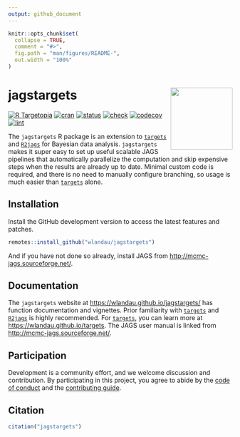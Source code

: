 ```yaml
---
output: github_document
---
```


```r
knitr::opts_chunk$set(
  collapse = TRUE,
  comment = "#>",
  fig.path = "man/figures/README-",
  out.width = "100%"
)
```

# jagstargets <img src='man/figures/logo.png' align="right" height="139"/>

[![R Targetopia](https://img.shields.io/badge/R_Targetopia-member-000062?style=flat&labelColor=gray)](https://wlandau.github.io/targetopia.html)
[![cran](http://www.r-pkg.org/badges/version/jagstargets)](https://cran.r-project.org/package=jagstargets)
[![status](https://www.repostatus.org/badges/latest/wip.svg)](https://www.repostatus.org/#wip)
[![check](https://github.com/wlandau/jagstargets/workflows/check/badge.svg)](https://github.com/wlandau/jagstargets/actions?query=workflow%3Acheck)
[![codecov](https://codecov.io/gh/wlandau/jagstargets/branch/main/graph/badge.svg?token=3T5DlLwUVl)](https://codecov.io/gh/wlandau/targets)
[![lint](https://github.com/wlandau/jagstargets/workflows/lint/badge.svg)](https://github.com/wlandau/jagstargets/actions?query=workflow%3Alint)

The `jagstargets` R package is an extension to [`targets`](https://github.com/wlandau/targets) and [`R2jags`](https://CRAN.R-project.org/package=R2jags) for Bayesian data analysis. `jagstargets` makes it super easy to set up useful scalable JAGS pipelines that automatically parallelize the computation and skip expensive steps when the results are already up to date. Minimal custom code is required, and there is no need to manually configure branching, so usage is much easier than [`targets`](https://github.com/wlandau/targets) alone.

## Installation

Install the GitHub development version to access the latest features and patches.

```r
remotes::install_github("wlandau/jagstargets")
```

And if you have not done so already, install JAGS from <http://mcmc-jags.sourceforge.net/>.

## Documentation

The `jagstargets` website at <https://wlandau.github.io/jagstargets/> has function documentation and vignettes. Prior familiarity with [`targets`](https://github.com/wlandau/targets) and [`R2jags`](https://CRAN.R-project.org/package=R2jags) is highly recommended. For [`targets`](https://github.com/wlandau/targets), you can learn more at <https://wlandau.github.io/targets>. The JAGS user manual is linked from <http://mcmc-jags.sourceforge.net/>.

## Participation

Development is a community effort, and we welcome discussion and contribution. By participating in this project, you agree to abide by the [code of conduct](https://github.com/wlandau/jagstargets/blob/main/CODE_OF_CONDUCT.md) and the [contributing guide](https://github.com/wlandau/jagstargets/blob/main/CONTRIBUTING.md).

## Citation

```r
citation("jagstargets")
```
